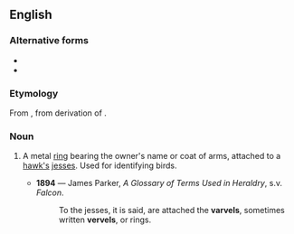 ==English==

===Alternative forms===
* {{l|en|vervelle}}
* {{l|en|vervel}}

===Etymology===
From {{etyl|fro|en}} {{m|fro|vervelle||falcon's leg fetter}}, from {{etyl|VL.|en}} derivation of {{etyl|la|en}} {{m|la|vertibulum||joint}}.

===Noun===
{{en-noun}}

# {{lb|en|falconry|heraldiccharge}} A metal [[ring]] bearing the owner's name or coat of arms, attached to a [[hawk|hawk's]] [[jess|jesses]]. Used for identifying birds.
#* '''1894''' — James Parker, ''A Glossary of Terms Used in Heraldry'', s.v. ''Falcon''.
#*: To the jesses, it is said, are attached the '''varvels''', sometimes written '''vervels''', or rings.